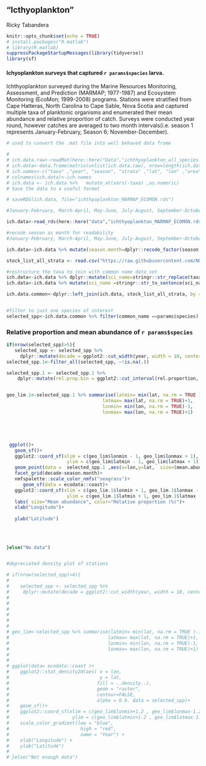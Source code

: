 
## "Icthyoplankton"

Ricky Tabandera

```{r ich-setup}
knitr::opts_chunk$set(echo = TRUE)
# install.packages("R.matlab")
# library(R.matlab)
suppressPackageStartupMessages(library(tidyverse))
library(sf)
```


#### Ichyoplankton surveys  that captured `r params$species` larva.
Ichthyoplankton surveyed during the Marine Resources Monitoring, Assessment, and Prediction (MARMAP; 1977-1987) and Ecosystem Monitoring (EcoMon; 1999-2008) programs.  Stations were stratified from Cape Hatteras, North Carolina to Cape Sable, Nova Scotia and captured multiple taxa of planktonic organisms and enumerated their mean abundance and relative proportion of catch. Surveys were conducted year round, however catches are averaged to two month intervals(i.e. season 1 represents January-February, Season 6; November-December). 


```{r, ich-wrangle}
# used to convert the .mat file into well behaved data frame

# 
# ich.data.raw<-readMat(here::here("Data","ichthyoplankton_all_species.mat"))
# ich.data<-data.frame(matrix(unlist(ich.data.raw), nrow=length(ich.data.raw$taxa), ncol = (length(ich.data.raw))))
# ich.names<-c("taxa" ,"year", "season", "strata" ,"lat", "lon" ,"area" ,"mean.abund","rel.proportion")
# colnames(ich.data)<-ich.names
# ich.data <- ich.data %>%   mutate_at(vars(-taxa) ,as.numeric)
# Save the data to a useful format

# saveRDS(ich.data, file="ichthyoplankton_MARMAP_ECOMON.rds")

#January-February, March-April, May-June, July-August, September-October, and November-December)

ich.data<-read_rds(here::here("data","ichthyoplankton_MARMAP_ECOMON.rds"))

#recode season as month for readability
#January-February, March-April, May-June, July-August, September-October, and November-December)

ich.data<-ich.data %>% mutate(season.month=dplyr::recode_factor(season, "1"="January-February", "2"="March-April", "3"="May-June", "4"="July-August", "5"="September-October",  "6"="November-December" ))

stock_list_all_strata <- read.csv("https://raw.githubusercontent.com/NOAA-EDAB/ECSA/master/data/stock_list.csv")

#restructure the taxa to join with common name data set
ich.data<-ich.data %>% dplyr::mutate(sci_name=stringr::str_replace(taxa, "_", " ")) 
ich.data<-ich.data %>% mutate(sci_name =stringr::str_to_sentence(sci_name))

ich.data.common<-dplyr::left_join(ich.data, stock_list_all_strata, by = "sci_name")


#filter to just one species of interest
selected_spp<-ich.data.common %>% filter(common_name ==params$species)


```



### Relative proportion and mean abundance of `r params$species`



```{r Relative_proportion plot, fig.cap = paste("Black sea bass", "larva relative proportion")}

if(nrow(selected_spp)>5){
   selected_spp <- selected_spp %>%
     dplyr::mutate(decade = ggplot2::cut_width(year, width = 10, center = 1980))
selected_spp.1<-filter_all(selected_spp, ~!is.na(.))

selected_spp.1 <- selected_spp.1 %>%
    dplyr::mutate(rel.prop.bin = ggplot2::cut_interval(rel.proportion, length = 25))


geo_lim.1<-selected_spp.1 %>% summarise(latmin= min(lat, na.rm = TRUE )-1,
                                   latmax= max(lat, na.rm = TRUE)+1,
                                   lonmin= min(lon, na.rm = TRUE)-1,
                                   lonmax= max(lon, na.rm = TRUE)+1)





 ggplot()+
   geom_sf()+
   ggplot2::coord_sf(xlim = c(geo_lim$lonmin - 1, geo_lim$lonmax + 1), 
                      ylim = c(geo_lim$latmin - 1, geo_lim$latmax + 1)) +
   geom_point(data =  selected_spp.1 ,aes(x=lon,y=lat,  size=(mean.abund),color=rel.prop.bin))+
   facet_grid(decade~season.month)+
   nmfspalette::scale_color_nmfs("seagrass")+
      geom_sf(data = ecodata::coast)+
   ggplot2::coord_sf(xlim = c(geo_lim.1$lonmin + 1, geo_lim.1$lonmax - 1), 
                      ylim = c(geo_lim.1$latmin + 1, geo_lim.1$latmax - 1))+
   labs( size="Mean abundance", color="Relative proportion (%)")+
   xlab("Longitude")+
    
   ylab("Latitude") 
 
 
 
 
}else("No data")


#depreciated density plot of stations

# if(nrow(selected_spp)>4){
#    
#    selected_spp <- selected_spp %>%
#     dplyr::mutate(decade = ggplot2::cut_width(year, width = 10, center = 1980))
#   
#   
#   
#   
# 
# 
# geo_lim<-selected_spp %>% summarise(latmin= min(lat, na.rm = TRUE )-1,
#                                    latmax= max(lat, na.rm = TRUE)+1,
#                                    lonmin= min(lon, na.rm = TRUE)-1,
#                                    lonmax= max(lon, na.rm = TRUE)+1)
# 
# 
# ggplot(data= ecodata::coast )+
#    ggplot2::stat_density2d(aes( x = lon, 
#                                 y = lat, 
#                                fill = ..density..),
#                                geom = "raster",
#                                contour=FALSE,
#                                alpha = 0.9, data = selected_spp)+
#    geom_sf()+
#    ggplot2::coord_sf(xlim = c(geo_lim$lonmin+1.2 , geo_lim$lonmax-1.2), 
#                       ylim = c(geo_lim$latmin+1.2 , geo_lim$latmax-1.2 )) +
#    scale_color_gradient(low = "blue", 
#                          high = "red", 
#                          name = "Year") +
#    xlab("Longitude") +
#    ylab("Latitude")
# 
# }else("Not enough data") 
   
   


```

